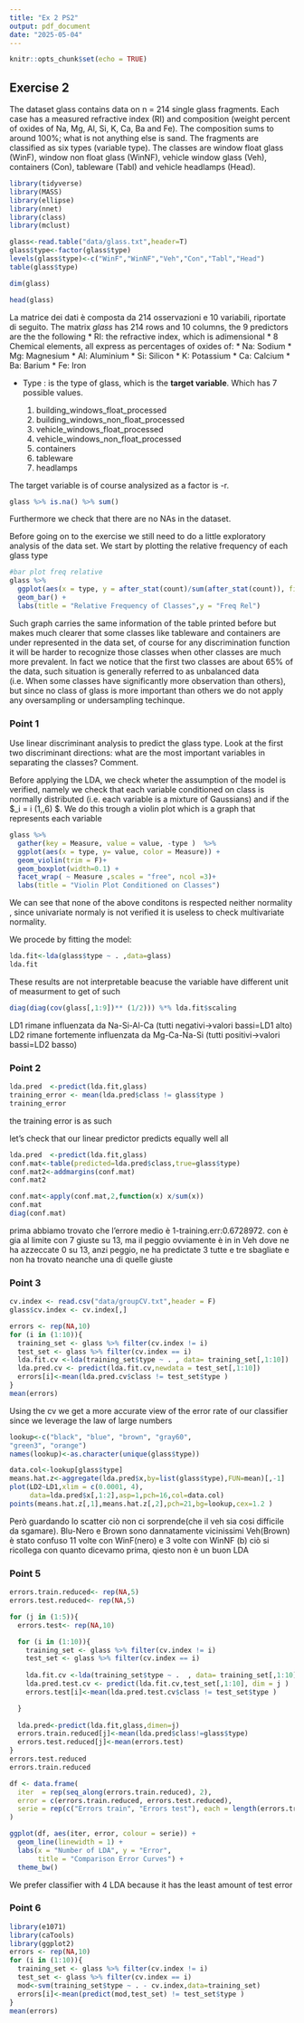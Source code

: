 ```yaml
---
title: "Ex 2 PS2"
output: pdf_document
date: "2025-05-04"
---
```



```r
knitr::opts_chunk$set(echo = TRUE)
```

## Exercise 2
The dataset glass contains data on n = 214 single glass fragments. Each case has a measured refractive
index (RI) and composition (weight percent of oxides of Na, Mg, Al, Si, K, Ca, Ba and Fe). The composition
sums to around 100%; what is not anything else is sand. The fragments are classified as six types (variable
type). The classes are window float glass (WinF), window non float glass (WinNF), vehicle window glass (Veh),
containers (Con), tableware (Tabl) and vehicle headlamps (Head).
```r
library(tidyverse)
library(MASS)
library(ellipse)
library(nnet)
library(class)
library(mclust)
```




```r
glass<-read.table("data/glass.txt",header=T)
glass$type<-factor(glass$type)
levels(glass$type)<-c("WinF","WinNF","Veh","Con","Tabl","Head")
table(glass$type)
```

```r
dim(glass)
```

```r
head(glass)
```

La matrice dei dati è composta da 214 osservazioni e 10 variabili, riportate di seguito.
The matrix *glass* has 214 rows and 10 columns, the 9 predictors are the the following
* RI: the refractive index, which is adimensional
* 8 Chemical elements, all express as percentages of oxides of: 
  * Na: Sodium
  * Mg: Magnesium
  * Al: Aluminium
  * Si: Silicon
  * K: Potassium
  * Ca: Calcium
  * Ba: Barium
  * Fe: Iron
  
* Type : is the type of glass, which is the  __target variable__. Which has 7 possible values.

  1. building_windows_float_processed
  2. building_windows_non_float_processed
  3. vehicle_windows_float_processed
  4. vehicle_windows_non_float_processed 
  5. containers
  6. tableware
  7. headlamps

The target variable is of course analysized as a factor is -r.
```r
glass %>% is.na() %>% sum()
```
Furthermore we check that there are no NAs in the dataset.

Before going on to the exercise we still need to do a little exploratory analysis of the data set. We start by plotting the relative frequency of each glass type
```r
#bar plot freq relative
glass %>%
  ggplot(aes(x = type, y = after_stat(count)/sum(after_stat(count)), fill = type)) + 
  geom_bar() +
  labs(title = "Relative Frequency of Classes",y = "Freq Rel")
```
Such graph carries the same information of the table printed before but makes much clearer that some classes like tableware and containers are under represented in the data set, of course for any discrimination function it will be harder to recognize those classes when other classes are much more prevalent. In fact we notice that the first two classes are about 65% of the data, such situation is generally referred to as unbalanced data (i.e. When some classes have significantly more observation than others), but since no class of glass is more important than others we do not apply any oversampling or undersampling techinque. 

### Point 1
\textbf{Point 1}
Use linear discriminant analysis to predict the glass type. Look at the first two discriminant directions:
what are the most important variables in separating the classes? Comment.

Before applying the LDA, we check wheter the assumption of the model is verified, namely we check that each variable conditioned on class is normally distributed (i.e. each variable is a mixture of Gaussians) and if the  $\Sigma_i = \Sigma\quad \forall i \in(1,\dots,6) $. We do this trough a violin plot which is a graph that represents each variable
```r
glass %>%
  gather(key = Measure, value = value, -type )  %>%
  ggplot(aes(x = type, y= value, color = Measure)) +
  geom_violin(trim = F)+ 
  geom_boxplot(width=0.1) + 
  facet_wrap( ~ Measure ,scales = "free", ncol =3)+
  labs(title = "Violin Plot Conditioned on Classes") 
```


We can see that none of the above conditons is respected neither normality , since univariate normaly is not verified it is useless to check multivariate normality.

We procede by fitting the model:
```r
lda.fit<-lda(glass$type ~ . ,data=glass)
lda.fit
```

These results are not interpretable beacuse the variable have different unit of measurment to get of such 

```r
diag(diag(cov(glass[,1:9])** (1/2))) %*% lda.fit$scaling 
```
LD1 rimane influenzata da Na-Si-Al-Ca (tutti negativi->valori bassi=LD1 alto)
LD2 rimane fortemente influenzata da Mg-Ca-Na-Si (tutti positivi->valori bassi=LD2 basso)


### Point 2

```r
lda.pred  <-predict(lda.fit,glass)
training_error <- mean(lda.pred$class != glass$type )
training_error
```
the training error is as such

let's check that our linear predictor predicts equally well all 

```r
lda.pred  <-predict(lda.fit,glass)
conf.mat<-table(predicted=lda.pred$class,true=glass$type)
conf.mat2<-addmargins(conf.mat)
conf.mat2
```




```r
conf.mat<-apply(conf.mat,2,function(x) x/sum(x))
conf.mat
diag(conf.mat)
```
prima abbiamo trovato che l'errore medio è 1-training.err:0.6728972. con è gia al limite con 7 giuste su 13, ma il peggio ovviamente è in in Veh dove ne ha azzeccate 0 su 13, anzi peggio, ne ha predictate 3 tutte e tre sbagliate e non ha trovato neanche una di quelle giuste


### Point 3
```r
cv.index <- read.csv("data/groupCV.txt",header = F)
glass$cv.index <- cv.index[,]
```



```r
errors <- rep(NA,10)
for (i in (1:10)){
  training_set <- glass %>% filter(cv.index != i) 
  test_set <- glass %>% filter(cv.index == i) 
  lda.fit.cv <-lda(training_set$type ~ . , data= training_set[,1:10])
  lda.pred.cv <- predict(lda.fit.cv,newdata = test_set[,1:10])
  errors[i]<-mean(lda.pred.cv$class != test_set$type )
}
mean(errors)
```
Using the cv we get a more accurate view of the error rate of our classifier since we leverage the law of large numbers 


```r
lookup<-c("black", "blue", "brown", "gray60",
"green3", "orange")
names(lookup)<-as.character(unique(glass$type))

```



```r
data.col<-lookup[glass$type]
means.hat.z<-aggregate(lda.pred$x,by=list(glass$type),FUN=mean)[,-1]
plot(LD2~LD1,xlim = c(0.0001, 4), 
     data=lda.pred$x[,1:2],asp=1,pch=16,col=data.col)
points(means.hat.z[,1],means.hat.z[,2],pch=21,bg=lookup,cex=1.2 )
```

Però guardando lo scatter ciò non ci sorprende(che il veh sia cosi difficile da sgamare). Blu-Nero e Brown sono dannatamente vicinissimi
Veh(Brown) è stato confuso 11 volte con WinF(nero) e 3 volte con WinNF (b)
ciò si ricollega con quanto dicevamo prima, qiesto non è un buon LDA

### Point 5


```r
errors.train.reduced<- rep(NA,5)
errors.test.reduced<- rep(NA,5)

for (j in (1:5)){
  errors.test<- rep(NA,10)

  for (i in (1:10)){
    training_set <- glass %>% filter(cv.index != i) 
    test_set <- glass %>% filter(cv.index == i) 
    
    lda.fit.cv <-lda(training_set$type ~ .  , data= training_set[,1:10])
    lda.pred.test.cv <- predict(lda.fit.cv,test_set[,1:10], dim = j )
    errors.test[i]<-mean(lda.pred.test.cv$class != test_set$type )

  }
  
  lda.pred<-predict(lda.fit,glass,dimen=j)
  errors.train.reduced[j]<-mean(lda.pred$class!=glass$type)
  errors.test.reduced[j]<-mean(errors.test)
}
errors.test.reduced
errors.train.reduced
```


```r
df <- data.frame(
  iter  = rep(seq_along(errors.train.reduced), 2),
  error = c(errors.train.reduced, errors.test.reduced),
  serie = rep(c("Errors train", "Errors test"), each = length(errors.train.reduced))
)

ggplot(df, aes(iter, error, colour = serie)) +
  geom_line(linewidth = 1) +
  labs(x = "Number of LDA", y = "Error",
       title = "Comparison Error Curves") +
  theme_bw()

```
We prefer classifier with 4 LDA because it has the least amount of test error


### Point 6



```r
library(e1071) 
library(caTools)
library(ggplot2)
errors <- rep(NA,10)
for (i in (1:10)){
  training_set <- glass %>% filter(cv.index != i) 
  test_set <- glass %>% filter(cv.index == i) 
  mod<-svm(training_set$type ~ . - cv.index,data=training_set)
  errors[i]<-mean(predict(mod,test_set) != test_set$type )
}
mean(errors)
```





